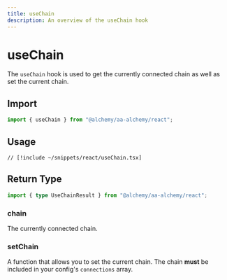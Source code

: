 ```yaml
---
title: useChain
description: An overview of the useChain hook
---
```



# useChain

The `useChain` hook is used to get the currently connected chain as well as set the current chain.

## Import

```ts
import { useChain } from "@alchemy/aa-alchemy/react";
```

## Usage

```tsx [useChain.tsx]
// [!include ~/snippets/react/useChain.tsx]
```

## Return Type

```ts
import { type UseChainResult } from "@alchemy/aa-alchemy/react";
```

### chain

The currently connected chain.

### setChain

A function that allows you to set the current chain. The chain **must** be included in your config's `connections` array.
